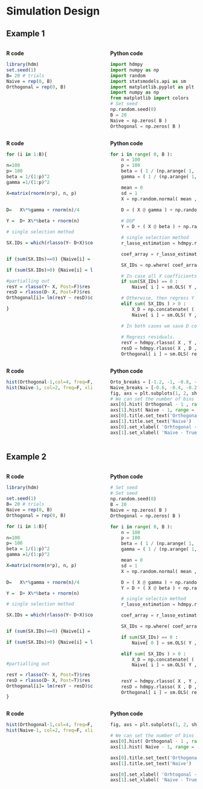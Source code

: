 # Simulation Design

## Example 1
:::::: {.columns}
::: {.column width="49.5%" data-latex="{0.48\textwidth}"}

**R code**
```r

library(hdm)
set.seed(1)
B= 20 # trials
Naive = rep(0, B)
Orthogonal = rep(0, B)

```
:::
::: {.column width="1%" data-latex="{0.04\textwidth}"}
\ 
<!-- an empty Div (with a white space), serving as
a column separator -->
:::
:::::: {.column width="49.5%" data-latex="{0.48\textwidth}"}

**Python code**
```python

import hdmpy
import numpy as np
import random
import statsmodels.api as sm
import matplotlib.pyplot as plt
import numpy as np
from matplotlib import colors
# Set seed
np.random.seed(0)
B = 20
Naive = np.zeros( B )
Orthogonal = np.zeros( B )

```
:::
::::::

:::::: {.columns}
::: {.column width="49.5%" data-latex="{0.48\textwidth}"}

**R code**
```r

for (i in 1:B){
    
n=100
p= 100
beta = 1/(1:p)^2
gamma =1/(1:p)^2

X=matrix(rnorm(n*p), n, p)
    
    
D=   X%*%gamma + rnorm(n)/4

Y =  D+ X%*%beta + rnorm(n)

# single selection method

SX.IDs = which(rlasso(Y~ D+X)$coef[-c(1,2)] !=0)  #select covariates by Lasso


if (sum(SX.IDs)==0) {Naive[i] = lm(Y~ D)$coef[2]}

if (sum(SX.IDs)>0) {Naive[i] = lm(Y~ D + X[,SX.IDs])$coef[2]}

#partialling out
resY = rlasso(Y~ X, Post=F)$res
resD = rlasso(D~ X, Post=F)$res
Orthogonal[i]= lm(resY ~ resD)$coef[2]

}

```
:::
::: {.column width="1%" data-latex="{0.04\textwidth}"}
\ 
<!-- an empty Div (with a white space), serving as
a column separator -->
:::
:::::: {.column width="49.5%" data-latex="{0.48\textwidth}"}

**Python code**
```python

for i in range( 0, B ):
    n = 100
    p = 100
    beta = ( 1 / (np.arange( 1, p + 1 ) ** 2 ) ).reshape( p , 1 )
    gamma = ( 1 / (np.arange( 1, p + 1 ) ** 2 ) ).reshape( p , 1 )

    mean = 0
    sd = 1
    X = np.random.normal( mean , sd, n * p ).reshape( n, p )

    D = ( X @ gamma ) + np.random.normal( mean , sd, n ).reshape( n, 1 )/4 # We reshape because in r when we sum a vecto with a matrix it sum by column
    
    # DGP 
    Y = D + ( X @ beta ) + np.random.normal( mean , sd, n ).reshape( n, 1 )

    # single selection method
    r_lasso_estimation = hdmpy.rlasso( np.concatenate( ( D , X ) , axis  =  1 ) , Y , post = True ) # Regress main equation by lasso

    coef_array = r_lasso_estimation.est[ 'coefficients' ].iloc[ 2:, :].to_numpy()    # Get "X" coefficients 

    SX_IDs = np.where( coef_array != 0 )[0]

    # In case all X coefficients are zero, then regress Y on D
    if sum(SX_IDs) == 0 : 
        Naive[ i ] = sm.OLS( Y , sm.add_constant(D) ).fit().summary2().tables[1].round(3).iloc[ 1, 0 ] 

    # Otherwise, then regress Y on X and D (but only in the selected coefficients)
    elif sum( SX_IDs ) > 0 :
        X_D = np.concatenate( ( D, X[:, SX_IDs ] ) , axis = 1 )
        Naive[ i ] = sm.OLS( Y , sm.add_constant( X_D ) ).fit().summary2().tables[1].round(3).iloc[ 1, 0]

    # In both cases we save D coefficient
        
    # Regress residuals. 
    resY = hdmpy.rlasso( X , Y , post = False ).est[ 'residuals' ]
    resD = hdmpy.rlasso( X , D , post = False ).est[ 'residuals' ]
    Orthogonal[ i ] = sm.OLS( resY , sm.add_constant( resD ) ).fit().summary2().tables[1].round(3).iloc[ 1, 0]

```
:::
::::::






:::::: {.columns}
::: {.column width="49.5%" data-latex="{0.48\textwidth}"}

**R code**
```r

hist(Orthogonal-1,col=4, freq=F, xlim= c(-2, 2), xlab= "Orhtogonal -True ", main="Orthogonal")
hist(Naive-1, col=2, freq=F, xlim= c(-2,2), xlab= "Naive- True", main = "Naive")

```
:::
::: {.column width="1%" data-latex="{0.04\textwidth}"}
\ 
<!-- an empty Div (with a white space), serving as
a column separator -->
:::
:::::: {.column width="49.5%" data-latex="{0.48\textwidth}"}

**Python code**
```python

Orto_breaks = [-1.2, -1, -0.8, -0.6, -0.4, -0.2, 0, 0.2, 0.4, 0.6, 0.8, 1, 1.2, 1.4, 1.6, 1.8, 2]
Naive_breaks = [-0.6, -0.4, -0.2, 0, 0.2, 0.4, 0.6, 0.8, 1, 1.2]
fig, axs = plt.subplots(1, 2, sharex= True, tight_layout=True)
# We can set the number of bins with the `bins` kwarg
axs[0].hist( Orthogonal - 1 , range = (-2, 2), density = True , bins = Orto_breaks )
axs[1].hist( Naive - 1, range = (-2, 2), density = True , bins = Naive_breaks )
axs[0].title.set_text('Orthogonal')
axs[1].title.set_text('Naive')
axs[0].set_xlabel( 'Orhtogonal - True' )
axs[1].set_xlabel( 'Naive - True' )

```
:::
::::::




## Example 2


:::::: {.columns}
::: {.column width="49.5%" data-latex="{0.48\textwidth}"}

**R code**
```r

library(hdm)

set.seed(1)
B= 20 # trials 
Naive = rep(0, B)
Orthogonal = rep(0, B)

for (i in 1:B){
    
n=100
p= 100
beta = 1/(1:p)^2
gamma =1/(1:p)^2

X=matrix(rnorm(n*p), n, p)
    
    
D=   X%*%gamma + rnorm(n)/4

Y =  D+ X%*%beta + rnorm(n)

# single selection method

SX.IDs = which(rlasso(Y~ D+X)$coef[-c(1,2)] !=0)  #select covariates by Lasso


if (sum(SX.IDs)==0) {Naive[i] = lm(Y~ D)$coef[2]}

if (sum(SX.IDs)>0) {Naive[i] = lm(Y~ D + X[,SX.IDs])$coef[2]}



#partialling out

resY = rlasso(Y~ X, Post=T)$res
resD = rlasso(D~ X, Post=T)$res
Orthogonal[i]= lm(resY ~ resD)$coef[2]

}


```
:::
::: {.column width="1%" data-latex="{0.04\textwidth}"}
\ 
<!-- an empty Div (with a white space), serving as
a column separator -->
:::
:::::: {.column width="49.5%" data-latex="{0.48\textwidth}"}

**Python code**
```python

# Set seed
# Set seed
np.random.seed(0)
B = 20
Naive = np.zeros( B )
Orthogonal = np.zeros( B )

for i in range( 0, B ):
    n = 100
    p = 100
    beta = ( 1 / (np.arange( 1, p + 1 ) ** 2 ) ).reshape( p , 1 )
    gamma = ( 1 / (np.arange( 1, p + 1 ) ** 2 ) ).reshape( p , 1 )

    mean = 0
    sd = 1
    X = np.random.normal( mean , sd, n * p ).reshape( n, p )

    D = ( X @ gamma ) + np.random.normal( mean , sd, n ).reshape( n, 1 )/4 # We reshape because in r when we sum a vecto with a matrix it sum by column
    Y = D + ( X @ beta ) + np.random.normal( mean , sd, n ).reshape( n, 1 )

    # single selectin method
    r_lasso_estimation = hdmpy.rlasso( np.concatenate( ( D , X ) , axis  =  1 ) , Y , post = True )

    coef_array = r_lasso_estimation.est[ 'coefficients' ].iloc[ 2:, :].to_numpy()

    SX_IDs = np.where( coef_array != 0 )[0]

    if sum(SX_IDs) == 0 : 
        Naive[ 0 ] = sm.OLS( Y , sm.add_constant(D) ).fit().summary2().tables[1].round(3).iloc[ 1, 0 ]

    elif sum( SX_IDs ) > 0 :
        X_D = np.concatenate( ( D, X[:, SX_IDs ] ) , axis = 1 )
        Naive[ i ] = sm.OLS( Y , sm.add_constant( X_D ) ).fit().summary2().tables[1].round(3).iloc[ 1, 0]


    resY = hdmpy.rlasso( X , Y , post = True ).est[ 'residuals' ]
    resD = hdmpy.rlasso( X , D , post = True ).est[ 'residuals' ]
    Orthogonal[ i ] = sm.OLS( resY , sm.add_constant( resD ) ).fit().summary2().tables[1].round(3).iloc[ 1, 0]

```
:::
::::::


:::::: {.columns}
::: {.column width="49.5%" data-latex="{0.48\textwidth}"}

**R code**
```r

hist(Orthogonal-1,col=4, freq=F, xlim= c(-2, 2), xlab= "Orhtogonal -True ", main="Orthogonal")
hist(Naive-1, col=2, freq=F, xlim= c(-2,2), xlab= "Naive- True", main = "Naive")

```
:::
::: {.column width="1%" data-latex="{0.04\textwidth}"}
\ 
<!-- an empty Div (with a white space), serving as
a column separator -->
:::
:::::: {.column width="49.5%" data-latex="{0.48\textwidth}"}

**Python code**
```python

fig, axs = plt.subplots(1, 2, sharex= True, tight_layout=True)

# We can set the number of bins with the `bins` kwarg
axs[0].hist( Orthogonal - 1 , range = (-2, 2), density = True , bins = Orto_breaks )
axs[1].hist( Naive - 1, range = (-2, 2), density = True , bins = Naive_breaks )

axs[0].title.set_text('Orthogonal')
axs[1].title.set_text('Naive')

axs[0].set_xlabel( 'Orhtogonal - True' )
axs[1].set_xlabel( 'Naive - True' )

```
:::
::::::






